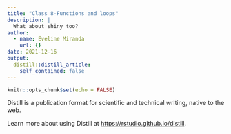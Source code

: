 ```yaml
---
title: "Class 8-Functions and loops"
description: |
  What about shiny too?
author:
  - name: Eveline Miranda
    url: {}
date: 2021-12-16
output:
  distill::distill_article:
    self_contained: false
---
```



```r
knitr::opts_chunk$set(echo = FALSE)
```

Distill is a publication format for scientific and technical writing, native to the web.

Learn more about using Distill at <https://rstudio.github.io/distill>.



